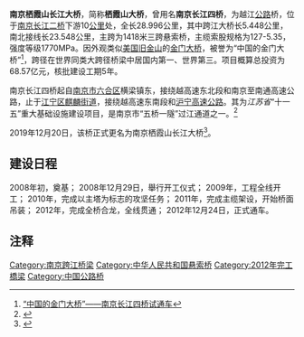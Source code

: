 {{Infobox Bridge
| bridge_name=南京栖霞山长江大桥
| image=Nanjing Oil Refinery Neighborhood - P1200123.JPG
| caption=原名“南京四桥”时的桥塔题名
| carries={{China Expwy Name|G25}}<br>{{China Expwy Name|G2503}}
| crosses=[[长江|长江]]
| locale={{CHN}}江苏省南京市
| coordinates={{coord|32.175268|118.939834|format=dms}}
| owner=
| maint=
| designer= 
| architect=
| builder=
| begin=2008年
| complete=
| open=2012年12月24日
| cost=
| toll=
| traffic=
| design=[[悬索桥|悬索桥]]
| material=
| length=
| width=
| height=
| mainspan=1418米
| spans=
| piers=
| load=
| clearance=
| below=
| map_cue=
| map_text=
| map_image=
| map_width=
| lat=
| long=
| extra=
}}

'''南京栖霞山长江大桥'''，简称'''栖霞山大桥'''，曾用名'''南京长江四桥'''，为越江[[公路|公路]]桥，位于[[南京长江二桥|南京长江二桥]]下游10[[公里|公里]]处，全长28.996公里，其中跨江大桥长5.448公里，南北接线长23.548公里，主跨为1418米三跨悬索桥，主缆索股规格为127-5.35，强度等级1770MPa。因外观类似[[美国|美国]][[旧金山|旧金山]]的[[金门大桥|金门大桥]]，被誉为“中国的金门大桥”<ref>[http://www.jzpt.com/default_site_html/default_theme/201212/bb92f684.html “中国的金门大桥”——南京长江四桥试通车]{{dead link|date=2017年11月 |bot=InternetArchiveBot |fix-attempted=yes }}</ref>，跨径在世界同类大跨径桥梁中居国内第一、世界第三。项目概算总投资为68.57亿元，核批建设工期5年。

南京长江四桥起自[[南京市|南京市]][[六合区|六合区]]横梁镇东，接绕越高速东北段和南京至南通高速公路，止于[[江宁区_(南京市)|江宁区]][[麒麟街道_(南京市)|麒麟街道]]，接绕越高速东南段和[[沪宁高速公路|沪宁高速公路]]。其为''江苏省''“十一五”重大基础设施建设项目，是南京市“五桥一隧”过江通道之一。<ref>{{Cite web |url=http://news.sina.com.cn/c/2008-12-29/021716937345.shtml |title=南京长江第四大桥昨日开工预计2013年通车 |access-date=2008-12-29 |archive-date=2020-09-12 |archive-url=https://web.archive.org/web/20200912201613/http://news.sina.com.cn/c/2008-12-29/021716937345.shtml }}</ref>

2019年12月20日，该桥正式更名为南京栖霞山长江大桥<ref>{{Cite web |url=http://www.xhby.net/nj/yw/201912/t20191220_6449844.shtml |title=定了！二桥三桥四桥成历史，南京5条过江通道更名！ |access-date=2019-12-20 |archive-date=2021-02-20 |archive-url=https://web.archive.org/web/20210220231344/http://www.xhby.net/nj/yw/201912/t20191220_6449844.shtml |dead-url=no }}</ref>。
==建设日程==
2008年初，奠基；
2008年12月29日，舉行开工仪式；
2009年，工程全线开工；
2010年，完成以主塔为标志的攻坚任务；
2011年，完成主缆架设，开始桥面吊装；
2012年，完成全桥合龙，全线贯通；
2012年12月24日，正式通车。

==注释==
{{reflist}}
{{南京过江通道}}
{{Crossings navbox
|structure= [[长江桥隧列表|桥梁与隧道]]
|place= [[长江|长江]]
|bridge= 南京栖霞山长江大桥
|bridge signs= {{China Expwy Name|G25}}<br>{{China Expwy Name|G2503}}
|upstream= [[仙新路长江大桥|仙新路长江大桥]]
|upstream signs= 公路
|downstream= [[龙潭长江大桥|龙潭长江大桥]]
|downstream signs= {{China Expwy Name|S1|P=Jiangsu}}<br>{{China Expwy Name|S47|P=Jiangsu}}
}}

[[Category:南京跨江桥梁|Category:南京跨江桥梁]]
[[Category:中华人民共和国悬索桥|Category:中华人民共和国悬索桥]]
[[Category:2012年完工橋梁|Category:2012年完工橋梁]]
[[Category:中国公路桥|Category:中国公路桥]]